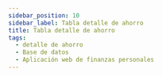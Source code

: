 ```yaml
---
sidebar_position: 10
sidebar_label: Tabla detalle de ahorro
title: Tabla detalle de ahorro
tags:
  - detalle de ahorro
  - Base de datos
  - Aplicación web de finanzas personales
---
```



<Title nameTable="savings_details" />

Esta tabla detalla los movimientos realizados para un ahorro en especifico.

## Columnas

<Field field="id" types="INT" isUnique isPrimaryKey comments="Clave primario" />

<Field field="egress_id" types="INT" isForeignKey comments="Clave foráneo" />

<Field field="saving_id" types="INT" isForeignKey comments="Clave foráneo" />

<Field field="user_id" types="INT" isForeignKey comments="Clave foráneo" />

<Field
  field="quantity"
  types="double"
  comments="Cantidad de aporte al ahorro."
/>

<Field
  field="observation"
  types="VARCHAR(255)"
  comments="Observaciones de la operación."
/>

<Field
  field="created_date"
  types="TIMESTAMP"
  comments="Información de auditoria, Fecha de creación del registro."
/>

<Field
  field="updated_date"
  isNull
  types="TIMESTAMP"
  comments="Información de auditoria, Fecha de actualización del registro."
/>

<Field
  field="deleted_date"
  isNull
  types="TIMESTAMP"
  comments="Información de auditoria, Fecha de eliminación del registro."
/>

## Indexes

<Index indexName="pkSaving" isPrimaryKey />

<Index indexName="ukSaving" isUnique />

## Relaciones

<Relationship
  table="savings_details"
  cardinality="➡1:N➡"
  foreign="users"
  constraint=""
  relationship="1:N"
  field_id="id"
/>

<Relationship
  table="savings_details"
  cardinality="➡1:N➡"
  foreign="egresses"
  constraint="fkSavingDetailEgress"
  relationship="1:N"
  field_id="id"
/>

<Relationship
  table="savings_details"
  cardinality="➡1:N➡"
  foreign="saving"
  constraint="fkSavingDetailSaving"
  relationship="1:N"
  field_id="id"
/>
